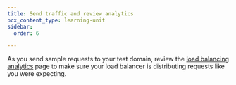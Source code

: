 ```yaml
---
title: Send traffic and review analytics
pcx_content_type: learning-unit
sidebar:
  order: 6

---
```


As you send sample requests to your test domain, review the [load balancing analytics](/load-balancing/reference/load-balancing-analytics/) page to make sure your load balancer is distributing requests like you were expecting.
